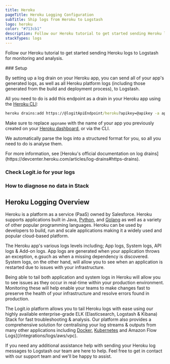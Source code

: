 ```yaml
---
title: Heroku
pageTitle: Heroku Logging Configuration
subTitle: Ship logs from Heroku to Logstash
logo: heroku
color: "#713cb1"
description: Follow our Heroku tutorial to get started sending Heroku logs to Logstash for monitoring and analysis.
stackTypes: logs
---
```


Follow our Heroku tutorial to get started sending Heroku logs to Logstash for monitoring and analysis.

<Steps>
  ### Setup

  By setting up a log drain on your Heroku app, you can send all of your app's generated logs, 
  as well as all Heroku platform logs (including those generated from the build and deployment process), to Logstash.

  All you need to do is add this endpoint as a drain in your Heroku app 
  using the [Heroku CLI](https://devcenter.heroku.com/articles/heroku-cli#download-and-install):
  
  ```cmd copy
  heroku drains:add https://@logitApiEndpoint/heroku?apikey=@apikey -a appname
  ```
  
  Make sure to replace `appname` with the name of your app you previously 
  created on your [Heroku dashboard](https://dashboard.heroku.com/apps), or via the CLI.

  We automatically parse the logs into a structured format for you, so all you need to do is analyse them.
  
  <Callout type="info">
    For more information, see [Heroku's official documentation on log drains](https://devcenter.heroku.com/articles/log-drains#https-drains). 
  </Callout>

  ### Check Logit.io for your logs

  <LaunchStack utmMedium="logs" utmCampaign="heroku" source="heroku" />

  ### How to diagnose no data in Stack

  <DiagnoseNoData />

</Steps>

## Heroku Logging Overview

Heroku is a platform as a service (PaaS) owned by Salesforce. Heroku supports 
applications built in Java, [Python](/integrations/logs/languages-and-libraries/python), 
and [Golang](/integrations/logs/languages-and-libraries/golang) as 
well as a variety of other popular programming languages. Heroku can be used by developers to build, 
run and scale applications making it a widely used and popular cloud-based platform.

The Heroku app's various logs levels including; App logs, System logs, API logs & Add-on logs. 
App logs are generated when your application throws an exception, e.gsuch as when a 
missing dependency is discovered. System logs, on the other hand, will allow you to 
see when an application is restarted due to issues with your infrastructure.

Being able to tail both application and system logs in Heroku will allow you to see 
issues as they occur in real-time within your production environment. Monitoring 
these will help enable your teams to make changes fast to preserve the health of 
your infrastructure and resolve errors found in production.

The Logit.io platform allows you to tail Heroku logs with ease using our highly 
available enterprise-grade ELK (Elasticsearch, Logstash & Kibana) Stack for fast 
troubleshooting & analysis. Our platform also provides a comprehensive solution 
for centralising your log streams & outputs from many other applications 
including [Docker](/integrations/logs/containerisation/docker), [Kubernetes](/integrations/logs/containerisation/kubernetes) and 
Amazon Flow Logs](/integrations/logs/aws/vpc).

If you need any additional assistance help with sending your Heroku log messages 
to Logstash our team are here to help. Feel free to get in contact with our support 
team <IntercomButton text="via live chat" /> and we'll be happy to assist.
